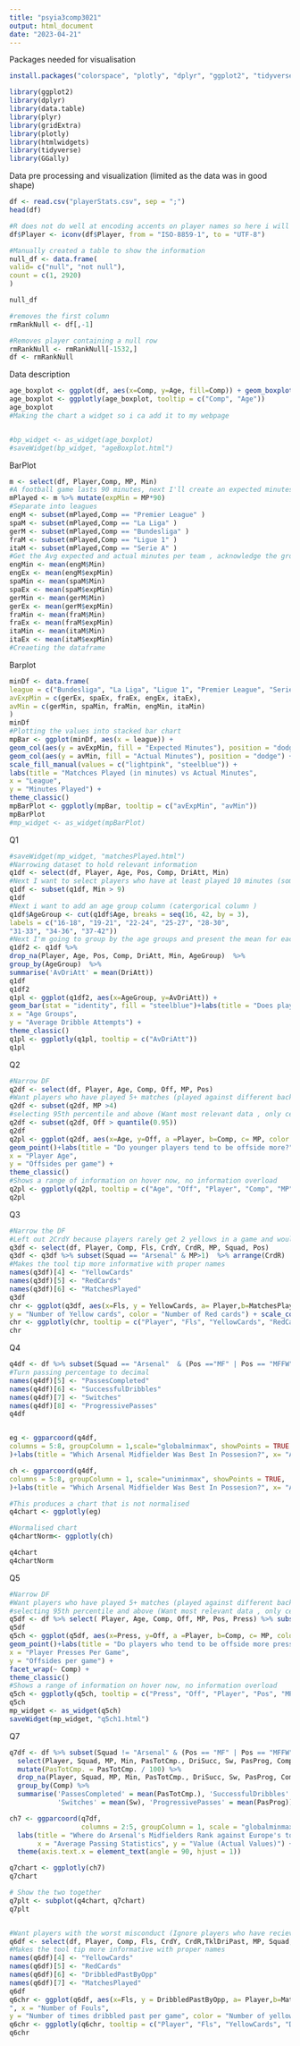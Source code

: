 ```yaml
---
title: "psyia3comp3021"
output: html_document
date: "2023-04-21"
---
```

Packages needed for visualisation
```r
install.packages("colorspace", "plotly", "dplyr", "ggplot2", "tidyverse", "GGally")
```

```r

library(ggplot2)
library(dplyr)
library(data.table)
library(plyr)
library(gridExtra)
library(plotly)
library(htmlwidgets)
library(tidyverse)
library(GGally)
```

Data pre processing and visualization (limited as the data was in good shape)
```r
df <- read.csv("playerStats.csv", sep = ";")
head(df)

#R does not do well at encoding accents on player names so here i will fix this (commented out after ran so i don't accidentaly re run)
df$Player <- iconv(df$Player, from = "ISO-8859-1", to = "UTF-8")

#Manually created a table to show the information
null_df <- data.frame(
valid= c("null", "not null"),
count = c(1, 2920)
)

null_df

#removes the first column
rmRankNull <- df[,-1]

#Removes player containing a null row
rmRankNull <- rmRankNull[-1532,]
df <- rmRankNull
```


Data description
```r
age_boxplot <- ggplot(df, aes(x=Comp, y=Age, fill=Comp)) + geom_boxplot()+ labs(x = "League")
age_boxplot <- ggplotly(age_boxplot, tooltip = c("Comp", "Age"))
age_boxplot
#Making the chart a widget so i ca add it to my webpage


#bp_widget <- as_widget(age_boxplot)
#saveWidget(bp_widget, "ageBoxplot.html")
```

BarPlot
```r
m <- select(df, Player,Comp, MP, Min)
#A football game lasts 90 minutes, next I'll create an expected minutes column, showing the matches played in minutes (90 per game)
mPlayed <- m %>% mutate(expMin = MP*90)
#Separate into leagues
engM <- subset(mPlayed,Comp == "Premier League" )
spaM <- subset(mPlayed,Comp == "La Liga" )
gerM <- subset(mPlayed,Comp == "Bundesliga" )
fraM <- subset(mPlayed,Comp == "Ligue 1" )
itaM <- subset(mPlayed,Comp == "Serie A" )
#Get the Avg expected and actual minutes per team , acknowledge the grouby and summarize dunction can be used
engMin <- mean(engM$Min)
engEx <- mean(engM$expMin)
spaMin <- mean(spaM$Min)
spaEx <- mean(spaM$expMin)
gerMin <- mean(gerM$Min)
gerEx <- mean(gerM$expMin)
fraMin <- mean(fraM$Min)
fraEx <- mean(fraM$expMin)
itaMin <- mean(itaM$Min)
itaEx <- mean(itaM$expMin)
#Creaeting the dataframe
```

Barplot
```r
minDf <- data.frame(
league = c("Bundesliga", "La Liga", "Ligue 1", "Premier League", "Serie A"),
avExpMin = c(gerEx, spaEx, fraEx, engEx, itaEx),
avMin = c(gerMin, spaMin, fraMin, engMin, itaMin)
)
minDf
#Plotting the values into stacked bar chart
mpBar <- ggplot(minDf, aes(x = league)) +
geom_col(aes(y = avExpMin, fill = "Expected Minutes"), position = "dodge") +
geom_col(aes(y = avMin, fill = "Actual Minutes"), position = "dodge") +
scale_fill_manual(values = c("lightpink", "steelblue")) +
labs(title = "Matchces Played (in minutes) vs Actual Minutes",
x = "League",
y = "Minutes Played") +
theme_classic()
mpBarPlot <- ggplotly(mpBar, tooltip = c("avExpMin", "avMin"))
mpBarPlot
#mp_widget <- as_widget(mpBarPlot)
```

Q1
```r
#saveWidget(mp_widget, "matchesPlayed.html")
#Narrowing dataset to hold relevant information
q1df <- select(df, Player, Age, Pos, Comp, DriAtt, Min)
#Next I want to select players who have at least played 10 minutes (some players can come on for a few minutes and not even touch the ball)
q1df <- subset(q1df, Min > 9)
q1df
#Next i want to add an age group column (catergorical column )
q1df$AgeGroup <- cut(q1df$Age, breaks = seq(16, 42, by = 3),
labels = c("16-18", "19-21", "22-24", "25-27", "28-30",
"31-33", "34-36", "37-42"))
#Next I'm going to group by the age groups and present the mean for each
q1df2 <- q1df %>%
drop_na(Player, Age, Pos, Comp, DriAtt, Min, AgeGroup)  %>%
group_by(AgeGroup)  %>%
summarise('AvDriAtt' = mean(DriAtt))
q1df
q1df2
q1pl <- ggplot(q1df2, aes(x=AgeGroup, y=AvDriAtt)) +
geom_bar(stat = "identity", fill = "steelblue")+labs(title = "Does player age determine the frequency in which players dribble with the ball",
x = "Age Groups",
y = "Average Dribble Attempts") +
theme_classic()
q1pl <- ggplotly(q1pl, tooltip = c("AvDriAtt"))
q1pl
```

Q2
```r

#Narrow DF
q2df <- select(df, Player, Age, Comp, Off, MP, Pos)
#Want players who have played 5+ matches (played against different backlines)
q2df <- subset(q2df, MP >4)
#selecting 95th percentile and above (Want most relevant data , only certain people run offside)
q2df <- subset(q2df, Off > quantile(0.95))
q2df
q2pl <- ggplot(q2df, aes(x=Age, y=Off, a =Player, b=Comp, c= MP, color = Comp)) +
geom_point()+labs(title = "Do younger players tend to be offside more?",
x = "Player Age",
y = "Offsides per game") +
theme_classic()
#Shows a range of information on hover now, no information overload
q2pl <- ggplotly(q2pl, tooltip = c("Age", "Off", "Player", "Comp", "MP"))
q2pl
```

Q3
```r
#Narrow the DF
#Left out 2CrdY because players rarely get 2 yellows in a game and would be included in yellow cards average
q3df <- select(df, Player, Comp, Fls, CrdY, CrdR, MP, Squad, Pos)
q3df <- q3df %>% subset(Squad == "Arsenal" & MP>1)  %>% arrange(CrdR)
#Makes the tool tip more informative with proper names
names(q3df)[4] <- "YellowCards"
names(q3df)[5] <- "RedCards"
names(q3df)[6] <- "MatchesPlayed"
q3df
chr <- ggplot(q3df, aes(x=Fls, y = YellowCards, a= Player,b=MatchesPlayed, color=RedCards )) + geom_point() + labs(title = "What Player In The Arsenal Squad Had The Worst Misconduct?", x = "Average Fouls Per Game",
y = "Number of Yellow cards", color = "Number of Red cards") + scale_color_gradient(low="green", high="red")
chr <- ggplotly(chr, tooltip = c("Player", "Fls", "YellowCards", "RedCards", "MatchesPlayed"))
chr

```

Q4
```r
q4df <- df %>% subset(Squad == "Arsenal"  & (Pos =="MF" | Pos == "MFFW"| Pos == "MFDF")) %>% select(Player, Squad,MP,Min, PasTotCmp.,DriSucc, Sw, PasProg) %>% mutate(PasTotCmp. = PasTotCmp./100)
#Turn passing percentage to decimal
names(q4df)[5] <- "PassesCompleted"
names(q4df)[6] <- "SuccessfulDribbles"
names(q4df)[7] <- "Switches"
names(q4df)[8] <- "ProgressivePasses"
q4df


eg <- ggparcoord(q4df,
columns = 5:8, groupColumn = 1,scale="globalminmax", showPoints = TRUE
)+labs(title = "Which Arsenal Midfielder Was Best In Possesion?", x= "Average Passing Statistics", y = "Value (Actual Values)" )+theme(axis.text.x = element_text(angle = 90, hjust = 1))

ch <- ggparcoord(q4df,
columns = 5:8, groupColumn = 1, scale="uniminmax", showPoints = TRUE,
)+labs(title = "Which Arsenal Midfielder Was Best In Possesion?", x= "Average Passing Statistics", y = "Value (Normalised)" )+theme(axis.text.x = element_text(angle = 90, hjust = 1))

#This produces a chart that is not normalised
q4chart <- ggplotly(eg)

#Normalised chart
q4chartNorm<- ggplotly(ch)

q4chart
q4chartNorm
```


Q5
```r
#Narrow DF
#Want players who have played 5+ matches (played against different back lines)
#selecting 95th percentile and above (Want most relevant data , only certain people run offside)
q5df <- df %>% select( Player, Age, Comp, Off, MP, Pos, Press) %>% subset( MP >4)  %>%  subset( Off > quantile(0.95))
q5df
q5ch <- ggplot(q5df, aes(x=Press, y=Off, a =Player, b=Comp, c= MP, color =Comp )) +
geom_point()+labs(title = "Do players who tend to be offside more press less??",
x = "Player Presses Per Game",
y = "Offsides per game") +
facet_wrap(~ Comp) +
theme_classic()
#Shows a range of information on hover now, no information overload
q5ch <- ggplotly(q5ch, tooltip = c("Press", "Off", "Player", "Pos", "MP"))
q5ch
mp_widget <- as_widget(q5ch)
saveWidget(mp_widget, "q5ch1.html")
```


Q7

```r

q7df <- df %>% subset(Squad != "Arsenal" & (Pos == "MF" | Pos == "MFFW" | Pos == "MFDF")) %>%
  select(Player, Squad, MP, Min, PasTotCmp., DriSucc, Sw, PasProg, Comp) %>%
  mutate(PasTotCmp. = PasTotCmp. / 100) %>%
  drop_na(Player, Squad, MP, Min, PasTotCmp., DriSucc, Sw, PasProg, Comp) %>%
  group_by(Comp) %>%
  summarise('PassesCompleted' = mean(PasTotCmp.), 'SuccessfulDribbles' = mean(DriSucc),
            'Switches' = mean(Sw), 'ProgressivePasses' = mean(PasProg))

ch7 <- ggparcoord(q7df,
                  columns = 2:5, groupColumn = 1, scale = "globalminmax", showPoints = TRUE) +
  labs(title = "Where do Arsenal's Midfielders Rank against Europe's top 5 leagues?",
       x = "Average Passing Statistics", y = "Value (Actual Values)") +
  theme(axis.text.x = element_text(angle = 90, hjust = 1))

q7chart <- ggplotly(ch7)
q7chart

# Show the two together
q7plt <- subplot(q4chart, q7chart)
q7plt



```


```r
#Want players with the worst misconduct (Ignore players who have recieved more than one red card/2 yellows a game as its not possible)
q6df <- select(df, Player, Comp, Fls, CrdY, CrdR,TklDriPast, MP, Squad, Pos) %>% subset( MP > 14  & Fls > 2)
#Makes the tool tip more informative with proper names
names(q6df)[4] <- "YellowCards"
names(q6df)[5] <- "RedCards"
names(q6df)[6] <- "DribbledPastByOpp"
names(q6df)[7] <- "MatchesPlayed"
q6df
q6chr <- ggplot(q6df, aes(x=Fls, y = DribbledPastByOpp, a= Player,b=MatchesPlayed, color=YellowCards )) + geom_point() + labs(title = "Do players who get dribbled past more often tend to foul more ?
", x = "Number of Fouls",
y = "Number of times dribbled past per game", color = "Number of yellow cards per game") + scale_color_gradient(low="green", high="red") + facet_wrap(~ Comp)
q6chr <- ggplotly(q6chr, tooltip = c("Player", "Fls", "YellowCards", "DribbledPastByOpp", "MatchesPlayed"))
q6chr
```

